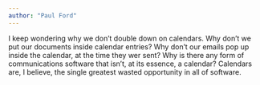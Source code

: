 ```yaml
---
author: "Paul Ford"
---
```


I keep wondering why we don’t double down on calendars. Why don’t we put our documents inside calendar entries? Why don’t our emails pop up inside the calendar, at the time they wer sent? Why is there any form of communications software that isn’t, at its essence, a calendar? Calendars are, I believe, the single greatest wasted opportunity in all of software.
